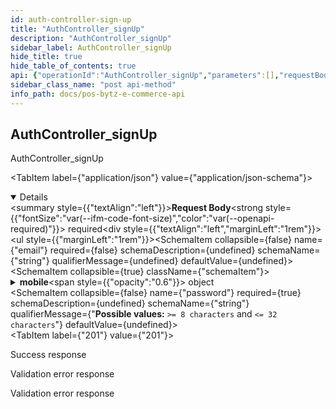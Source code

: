 ```yaml
---
id: auth-controller-sign-up
title: "AuthController_signUp"
description: "AuthController_signUp"
sidebar_label: AuthController_signUp
hide_title: true
hide_table_of_contents: true
api: {"operationId":"AuthController_signUp","parameters":[],"requestBody":{"required":true,"content":{"application/json":{"schema":{"type":"object","properties":{"email":{"type":"string"},"mobile":{"type":"object","properties":{"code":{"type":"string"},"number":{"type":"string"}},"required":["code","number"]},"password":{"type":"string","minLength":8,"maxLength":32}},"required":["password"]}}}},"responses":{"201":{"description":"Success response","content":{"application/json":{"example":"{\"statusCode\":201,\"data\":{\"email\":{\"id\":\"harish@bytize.in\",\"token\":\"e9b346d5610346249444f0dad8ff6212ec105e6881675885b2736ecd9d89243b\",\"verified\":false},\"mobile\":{\"code\":\"+91\",\"number\":\"9962794005\",\"verified\":false},\"createdAt\":\"2022-09-22T10:09:14.205Z\",\"deletedAt\":null,\"_id\":\"632c34752269f12c57952275\",\"addresses\":[]}}"}}},"400":{"description":"Validation error response","content":{"application/json":{"example":"{\"statusCode\":400,\"errors\":{\"email\":[\"email must be an email\"],\"mobile\":{\"number\":[\"number must be a valid phone number\"]},\"password\":[\"password must be longer than or equal to 8 characters\"]},\"message\":\"Bad Request\"}"}}},"422":{"description":"Validation error response","content":{"application/json":{"example":"{\"statusCode\":422,\"errors\":{\"email\":[\"Email already exists\"]}}"}}}},"tags":["Auth"],"security":[{"oauth2":["users:read","users:write"]}],"description":"AuthController_signUp","method":"post","path":"/v1/auth/signup","servers":[],"securitySchemes":{"oauth2":{"type":"oauth2","flows":{"authorizationCode":{"authorizationUrl":"https://gateway-api.smartbytz.com/ecommerce/oauth2/authorize","tokenUrl":"https://gateway-api.smartbytz.com/ecommerce/oauth2/token","scopes":["countries:read","merchants:read","categories:read","items:read","users:read","users:write","carts:read","carts:write","order:read","orders:write","search:read"]}}}},"jsonRequestBodyExample":{"email":"string","mobile":{"code":"string","number":"string"},"password":"string"},"info":{"title":"PosBytz E-Commerce API","description":"The PosBytz E-Commerce API description","version":"1.0","contact":{}},"postman":{"name":"Auth Controller sign Up","description":{"type":"text/plain"},"url":{"path":["v1","auth","signup"],"host":["{{baseUrl}}"],"query":[],"variable":[]},"header":[{"key":"Content-Type","value":"application/json"},{"key":"Accept","value":"application/json"}],"method":"POST","body":{"mode":"raw","raw":"\"\"","options":{"raw":{"language":"json"}}},"auth":{"type":"oauth2","oauth2":[]}}}
sidebar_class_name: "post api-method"
info_path: docs/pos-bytz-e-commerce-api
---
```



## AuthController_signUp



AuthController_signUp

<MimeTabs><TabItem label={"application/json"} value={"application/json-schema"}><details style={{}} data-collapsed={false} open={true}><summary style={{"textAlign":"left"}}><strong>Request Body</strong><strong style={{"fontSize":"var(--ifm-code-font-size)","color":"var(--openapi-required)"}}> required</strong></summary><div style={{"textAlign":"left","marginLeft":"1rem"}}></div><ul style={{"marginLeft":"1rem"}}><SchemaItem collapsible={false} name={"email"} required={false} schemaDescription={undefined} schemaName={"string"} qualifierMessage={undefined} defaultValue={undefined}></SchemaItem><SchemaItem collapsible={true} className={"schemaItem"}><details style={{}}><summary style={{}}><strong>mobile</strong><span style={{"opacity":"0.6"}}> object</span></summary><div style={{"marginLeft":"1rem"}}><SchemaItem collapsible={false} name={"code"} required={true} schemaDescription={undefined} schemaName={"string"} qualifierMessage={undefined} defaultValue={undefined}></SchemaItem><SchemaItem collapsible={false} name={"number"} required={true} schemaDescription={undefined} schemaName={"string"} qualifierMessage={undefined} defaultValue={undefined}></SchemaItem></div></details></SchemaItem><SchemaItem collapsible={false} name={"password"} required={true} schemaDescription={undefined} schemaName={"string"} qualifierMessage={"**Possible values:** `>= 8 characters` and `<= 32 characters`"} defaultValue={undefined}></SchemaItem></ul></details></TabItem></MimeTabs><div><ApiTabs><TabItem label={"201"} value={"201"}><div>

Success response

</div><div><MimeTabs groupId={"mime-type"}><TabItem label={"application/json"} value={"application/json"}><SchemaTabs groupId={"schema-tabs"}><TabItem label={"Example"} value={"Example"}><ResponseSamples responseExample={"{\"statusCode\":201,\"data\":{\"email\":{\"id\":\"harish@bytize.in\",\"token\":\"e9b346d5610346249444f0dad8ff6212ec105e6881675885b2736ecd9d89243b\",\"verified\":false},\"mobile\":{\"code\":\"+91\",\"number\":\"9962794005\",\"verified\":false},\"createdAt\":\"2022-09-22T10:09:14.205Z\",\"deletedAt\":null,\"_id\":\"632c34752269f12c57952275\",\"addresses\":[]}}"} language={"json"}></ResponseSamples></TabItem></SchemaTabs></TabItem></MimeTabs></div></TabItem><TabItem label={"400"} value={"400"}><div>

Validation error response

</div><div><MimeTabs groupId={"mime-type"}><TabItem label={"application/json"} value={"application/json"}><SchemaTabs groupId={"schema-tabs"}><TabItem label={"Example"} value={"Example"}><ResponseSamples responseExample={"{\"statusCode\":400,\"errors\":{\"email\":[\"email must be an email\"],\"mobile\":{\"number\":[\"number must be a valid phone number\"]},\"password\":[\"password must be longer than or equal to 8 characters\"]},\"message\":\"Bad Request\"}"} language={"json"}></ResponseSamples></TabItem></SchemaTabs></TabItem></MimeTabs></div></TabItem><TabItem label={"422"} value={"422"}><div>

Validation error response

</div><div><MimeTabs groupId={"mime-type"}><TabItem label={"application/json"} value={"application/json"}><SchemaTabs groupId={"schema-tabs"}><TabItem label={"Example"} value={"Example"}><ResponseSamples responseExample={"{\"statusCode\":422,\"errors\":{\"email\":[\"Email already exists\"]}}"} language={"json"}></ResponseSamples></TabItem></SchemaTabs></TabItem></MimeTabs></div></TabItem></ApiTabs></div>
      